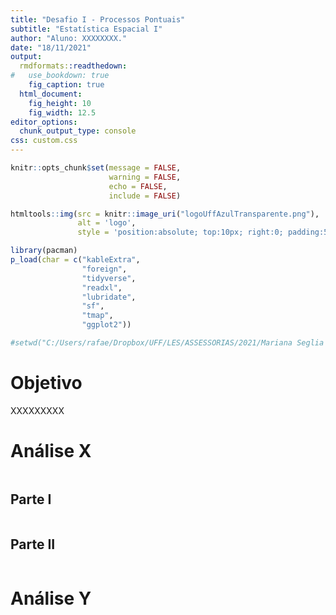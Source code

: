 ```yaml
---
title: "Desafio I - Processos Pontuais"
subtitle: "Estatística Espacial I"
author: "Aluno: XXXXXXXX."
date: "18/11/2021"
output: 
  rmdformats::readthedown:
#   use_bookdown: true  
    fig_caption: true
  html_document: 
    fig_height: 10
    fig_width: 12.5
editor_options: 
  chunk_output_type: console
css: custom.css
---
```


```r
knitr::opts_chunk$set(message = FALSE,
                      warning = FALSE,
                      echo = FALSE,
                      include = FALSE)

htmltools::img(src = knitr::image_uri("logoUffAzulTransparente.png"), 
               alt = 'logo', 
               style = 'position:absolute; top:10px; right:0; padding:5px;width: 150px; height: 80px')

library(pacman)
p_load(char = c("kableExtra", 
                "foreign",
                "tidyverse",
                "readxl",
                "lubridate",
                "sf",
                "tmap",
                "ggplot2")) 

#setwd("C:/Users/rafae/Dropbox/UFF/LES/ASSESSORIAS/2021/Mariana Seglia - Fiocruz/Atendimento LES - Mariana/Shape")
```

<div style="text-align: justify">

# Objetivo

XXXXXXXXX

# Análise X {.tabset .tabset-fade .tabset-pills}



```r


```

## Parte I 

```r


```



## Parte II

```r


```




# Análise Y {.tabset .tabset-fade .tabset-pills}

```r

```


